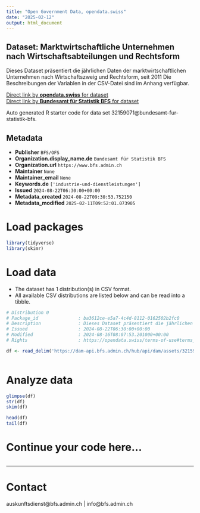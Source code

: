 ```yaml
---
title: "Open Government Data, opendata.swiss"
date: "2025-02-12"
output: html_document
---
```


## Dataset: Marktwirtschaftliche Unternehmen nach Wirtschaftsabteilungen und Rechtsform

Dieses Dataset präsentiert die jährlichen Daten der marktwirtschaftlichen Unternehmen nach Wirtschaftszweig und Rechtsform, seit 2011 Die Beschreibungen der Variablen in der CSV-Datei sind im Anhang verfügbar.

[Direct link by **opendata.swiss** for dataset](https://opendata.swiss/de/dataset/marktwirtschaftliche-unternehmen-nach-wirtschaftsabteilungen-und-rechtsform6)<br>
[Direct link by **Bundesamt für Statistik BFS** for dataset](https://www.bfs.admin.ch/asset/de/ts-x-06.02.01.02)

Auto generated R starter code for data set 32159071@bundesamt-fur-statistik-bfs.

## Metadata

- **Publisher** `BFS/OFS`
- **Organization.display_name.de** `Bundesamt für Statistik BFS`
- **Organization.url** `https://www.bfs.admin.ch`
- **Maintainer** `None`
- **Maintainer_email** `None`
- **Keywords.de** `['industrie-und-dienstleistungen']`
- **Issued** `2024-08-22T06:30:00+00:00`
- **Metadata_created** `2024-08-22T09:30:53.752150`
- **Metadata_modified** `2025-02-11T09:52:01.073905`


# Load packages

```r

library(tidyverse)
library(skimr)

```

# Load data

-   The dataset has 1 distribution(s) in CSV format.
-   All available CSV distributions are listed below and can be read into a tibble.

```r

# Distribution 0
# Package_id               : ba3612ce-e5a7-4c4d-8112-0162502b2fc0
# Description              : Dieses Dataset präsentiert die jährlichen Daten der marktwirtschaftlichen Unternehmen nach Wirtschaftszweig und Rechtsform, seit 2011 Die Beschreibungen der Variablen in der CSV-Datei sind im Anhang verfügbar.
# Issued                   : 2024-08-22T06:30:00+00:00
# Modified                 : 2024-08-16T08:07:53.201000+00:00
# Rights                   : https://opendata.swiss/terms-of-use#terms_by_ask

df <- read_delim('https://dam-api.bfs.admin.ch/hub/api/dam/assets/32159077/master')



```

# Analyze data

```r

glimpse(df)
str(df)
skim(df)

head(df)
tail(df)

```

# Continue your code here...

```r

```

------------------------------------------------------------------------

# Contact

auskunftsdienst@bfs.admin.ch | info@bfs.admin.ch
